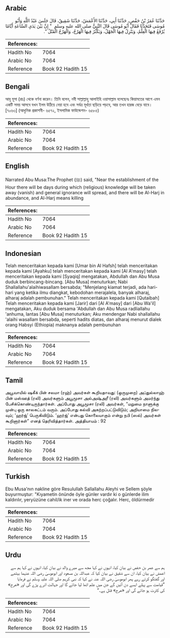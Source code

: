 ## Arabic


<div dir="rtl" lang="ar" style={{fontSize:'larger',backgroundColor:'#f8f9fa',padding:20}}>
حَدَّثَنَا عُمَرُ بْنُ حَفْصٍ، حَدَّثَنَا أَبِي، حَدَّثَنَا الأَعْمَشُ، حَدَّثَنَا شَقِيقٌ، قَالَ جَلَسَ عَبْدُ اللَّهِ وَأَبُو مُوسَى فَتَحَدَّثَا فَقَالَ أَبُو مُوسَى قَالَ النَّبِيُّ صلى الله عليه وسلم ‏ "‏ إِنَّ بَيْنَ يَدَىِ السَّاعَةِ أَيَّامًا يُرْفَعُ فِيهَا الْعِلْمُ، وَيَنْزِلُ فِيهَا الْجَهْلُ، وَيَكْثُرُ فِيهَا الْهَرْجُ، وَالْهَرْجُ الْقَتْلُ ‏"‏‏.‏
</div>
<div style={{backgroundColor:'#f8f9fa',padding:20, marginBottom: 10}}><table> <thead> <tr> <th>References:</th> <th></th> </tr> </thead> <tbody><tr><td>Hadith No</td><td>7064</td></tr><tr><td>Arabic No</td><td>7064</td></tr><tr><td>Reference</td><td>Book 92 Hadith 15</td></tr></tbody></table></div>

## Bengali


<div dir="ltr" lang="bn" style={{fontSize:'larger',backgroundColor:'#f8f9fa',padding:20}}>
আবূ মূসা (রাঃ) থেকে বর্ণনা করেন। তিনি বলেন, নবী সাল্লাল্লাহু আলাইহি ওয়াসাল্লাম বলেছেনঃ কিয়ামতের আগে এমন একটি সময় আসবে যখন ইলম উঠিয়ে নেয়া হবে এবং সর্বত্র মূর্খতা ছড়িয়ে পড়বে, আর তখন হারজ বেড়ে যাবে। [৭০৬৩] (আধুনিক প্রকাশনী- ৬৫৭২, ইসলামিক ফাউন্ডেশন- ৬৫৮৫)
</div>
<div style={{backgroundColor:'#f8f9fa',padding:20, marginBottom: 10}}><table> <thead> <tr> <th>References:</th> <th></th> </tr> </thead> <tbody><tr><td>Hadith No</td><td>7064</td></tr><tr><td>Arabic No</td><td>7064</td></tr><tr><td>Reference</td><td>Book 92 Hadith 15</td></tr></tbody></table></div>

## English


<div dir="ltr" lang="en" style={{fontSize:'larger',backgroundColor:'#f8f9fa',padding:20}}>
Narrated Abu Musa:The Prophet (ﷺ) said, "Near the establishment of the Hour there will be days during which (religious) knowledge will be taken away (vanish) and general ignorance will spread, and there will be Al-Harj in abundance, and Al-Harj means killing
</div>
<div style={{backgroundColor:'#f8f9fa',padding:20, marginBottom: 10}}><table> <thead> <tr> <th>References:</th> <th></th> </tr> </thead> <tbody><tr><td>Hadith No</td><td>7064</td></tr><tr><td>Arabic No</td><td>7064</td></tr><tr><td>Reference</td><td>Book 92 Hadith 15</td></tr></tbody></table></div>

## Indonesian


<div dir="ltr" lang="id" style={{fontSize:'larger',backgroundColor:'#f8f9fa',padding:20}}>
Telah menceritakan kepada kami [Umar bin Al Hafsh] telah menceritakan kepada kami [Ayahku] telah menceritakan kepada kami [Al A'masy] telah menceritakan kepada kami [Syaqiq] mengatakan, Abdullah dan Abu Musa duduk berbincang-bincang. [Abu Musa] menuturkan; Nabi Shallallahu'alaihiwasallam bersabda; "Menjelang kiamat terjadi, ada hari-hari yang ketika ilmu diangkat, kebodohan merajalela, banyak alharaj, alharaj adalah pembunuhan." Telah menceritakan kepada kami [Qutaibah] Telah menceritakan kepada kami [Jarir] dari [Al A'masy] dari [Abu Wa'il] mengatakan, Aku duduk bersama 'Abdullah dan Abu Musa radliallahu 'anhuma, lantas [Abu Musa] menuturkan; Aku mendengar Nabi shallallahu 'alaihi wasallam bersabda, seperti hadits diatas, dan alharaj menurut dialek orang Habsyi (Ethiopia) maknanya adalah pembunuhan
</div>
<div style={{backgroundColor:'#f8f9fa',padding:20, marginBottom: 10}}><table> <thead> <tr> <th>References:</th> <th></th> </tr> </thead> <tbody><tr><td>Hadith No</td><td>7064</td></tr><tr><td>Arabic No</td><td>7064</td></tr><tr><td>Reference</td><td>Book 92 Hadith 15</td></tr></tbody></table></div>

## Tamil


<div dir="ltr" lang="ta" style={{fontSize:'larger',backgroundColor:'#f8f9fa',padding:20}}>
அபூவாயில் ஷகீக் பின் சலமா (ரஹ்) அவர்கள் கூறியதாவது: (ஒருமுறை) அப்துல்லாஹ் பின் மஸ்ஊத் (ரலி) அவர்களும் அபூமூசா அல்அஷ்அரீ (ரலி) அவர்களும் அமர்ந்து பேசிக்கொண்டிருந்தார்கள். அப்போது அபூமூசா (ரலி) அவர்கள், “மறுமை நாளுக்கு முன்பு ஒரு காலகட்டம் வரும். அப்போது கல்வி அகற்றப்பட்டுவிடும்; அறியாமை நிலவும்; ‘ஹர்ஜ்’ பெருகிவிடும். ‘ஹர்ஜ்’ என்பது கொலையாகும் என்று நபி (ஸல்) அவர்கள் கூறினார்கள்” எனத் தெரிவித்தார்கள். அத்தியாயம் : 92
</div>
<div style={{backgroundColor:'#f8f9fa',padding:20, marginBottom: 10}}><table> <thead> <tr> <th>References:</th> <th></th> </tr> </thead> <tbody><tr><td>Hadith No</td><td>7064</td></tr><tr><td>Arabic No</td><td>7064</td></tr><tr><td>Reference</td><td>Book 92 Hadith 15</td></tr></tbody></table></div>

## Turkish


<div dir="ltr" lang="tr" style={{fontSize:'larger',backgroundColor:'#f8f9fa',padding:20}}>
Ebu Musa'nın nakline göre Resulullah Sallallahu Aleyhi ve Sellem şöyle buyurmuştur: "Kıyametin önünde öyle günler vardır ki o günlerde ilim kaldırılır, yeryüzüne cahil/ik iner ve orada herc çoğalır. Herc, öldürmedir
</div>
<div style={{backgroundColor:'#f8f9fa',padding:20, marginBottom: 10}}><table> <thead> <tr> <th>References:</th> <th></th> </tr> </thead> <tbody><tr><td>Hadith No</td><td>7064</td></tr><tr><td>Arabic No</td><td>7064</td></tr><tr><td>Reference</td><td>Book 92 Hadith 15</td></tr></tbody></table></div>

## Urdu


<div dir="rtl" lang="ur" style={{fontSize:'larger',backgroundColor:'#f8f9fa',padding:20}}>
ہم سے عمر بن حفص نے بیان کیا، انہوں نے کہا مجھ سے میرے والد نے بیان کیا، انہوں نے کہا ہم سے اعمش نے بیان کیا، ان سے شقیق نے بیان کیا کہ عبداللہ بن مسعود اور ابوموسیٰ رضی اللہ عنہما بیٹھے اور گفتگو کرتے رہے پھر ابوموسیٰ رضی اللہ عنہ نے کہا کہ نبی کریم صلی اللہ علیہ وسلم نے فرمایا ”قیامت سے پہلے ایسے دن آئیں گے جن میں علم اٹھا لیا جائے گا اور جہالت اترے پڑے گی اور «هرج» کی کثرت ہو جائے گی اور «هرج» قتل ہے۔“
</div>
<div style={{backgroundColor:'#f8f9fa',padding:20, marginBottom: 10}}><table> <thead> <tr> <th>References:</th> <th></th> </tr> </thead> <tbody><tr><td>Hadith No</td><td>7064</td></tr><tr><td>Arabic No</td><td>7064</td></tr><tr><td>Reference</td><td>Book 92 Hadith 15</td></tr></tbody></table></div>